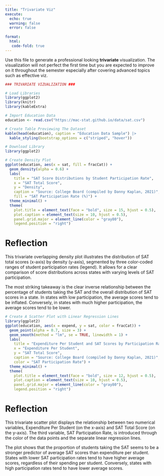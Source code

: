 ```yaml
---
title: "Trivariate Viz"
execute: 
  echo: true 
  warning: false
  error: false 
  
format: 
  html:
   code-fold: true 
---
```


Use this file to generate a professional looking **trivariate** visualization.  The visualization will not perfect the first time but you are expected to improve on it throughout the semester especially after covering advanced topics such as effective viz.

```r
### TRIVARIATE VIZUALIZATION ###

# Load Libraries 
library(ggplot2)
library(knitr)
library(kableExtra)

# Import Education Data
education <- read.csv("https://mac-stat.github.io/data/sat.csv")

# Create Table Previewing The Dataset 
kable(head(education), caption = "Education Data Sample") |> 
  kable_styling(bootstrap_options = c("striped", "hover"))
```

```r
# Download Library 
library(ggplot2)

# Create Density Plot
ggplot(education, aes(x = sat, fill = fracCat)) + 
  geom_density(alpha = 0.6) +                                                # Adjust Transparency 
  labs(
    title = "SAT Score Distributions by Student Participation Rate",
    x = "SAT Total Score",
    y = "Density",
    caption = "Source: College Board (compiled by Danny Kaplan, 2021)",
    fill = "SAT Participation Rate (%)") +
  theme_minimal() +                                                           # Cleaner theme
  theme(
    plot.title = element_text(face = "bold", size = 15, hjust = 0.5),         # Make Title Bold and Centered
    plot.caption = element_text(size = 10, hjust = 0.5),                      # Adjust size of caption
    panel.grid.major = element_line(color = "gray80"),                        # Adjust grid lines
    legend.position = "right")                                                # Position the Legend on the right
```

# Reflection

This trivariate overlapping density plot illustrates the distribution of SAT total scores (x-axis) by density (y-axis), segmented by three color-coded ranges of student participation rates (legend). It allows for a clear comparison of score distributions across states with varying levels of SAT participation.

The most striking takeaway is the clear inverse relationship between the percentage of students taking the SAT and the overall distribution of SAT scores in a state. In states with low participation, the average scores tend to be inflated. Conversely, in states with much higher participation, the average scores tend to be lower.

```r
# Create A Scatter Plot with Linear Regression Lines
library(ggplot2)
ggplot(education, aes(x = expend, y = sat, color = fracCat)) +
  geom_point(alpha = 0.7, size = 3) +                                         #Adjust Transparency and Point Size
  geom_smooth(method = "lm", se = TRUE, linewidth = 1) +                      # Keep regression lines with confidence intervals
  labs(
    title = "Expenditure Per Student and SAT Scores by Participation Rate",
    x = "Expenditure Per Student",
    y = "SAT Total Score",
    caption = "Source: College Board (compiled by Danny Kaplan, 2021)",
    color = "SAT Participation Rate") +
  theme_minimal() +
  theme(
    plot.title = element_text(face = "bold", size = 12, hjust = 0.5),         # Make Title Bold and Centered
    plot.caption = element_text(size = 10, hjust = 0.5),                      # Adjust size of caption
    panel.grid.major = element_line(color = "gray80"),                        # Adjust grid lines
    legend.position = "right")                                                # Position the Legend on the right
```

# Reflection 

This trivariate scatter plot displays the relationship between two numerical variables, Expenditure Per Student (on the x-axis) and SAT Total Score (on the y-axis). The third variable, SAT Participation Rate, is introduced through the color of the data points and the separate linear regression lines. 

The plot shows that the proportion of students taking the SAT seems to be a stronger predictor of average SAT scores than expenditure per student. States with lower SAT participation rates tend to have higher average scores, regardless of their spending per student. Conversely, states with high participation rates tend to have lower average scores.


